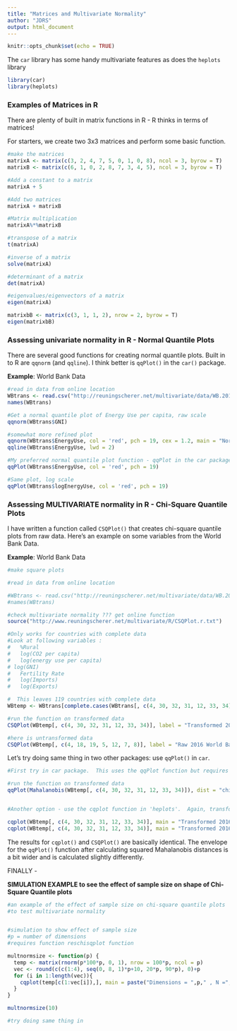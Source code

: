 ```yaml
---
title: "Matrices and Multivariate Normality"
author: "JDRS"
output: html_document
---
```


```r
knitr::opts_chunk$set(echo = TRUE)
```

The `car` library has some handy multivariate features as does the `heplots` library

```r
library(car)
library(heplots)

```
###  Examples of Matrices in R

There are plenty of built in matrix functions in R - R thinks in terms of matrices!

For starters, we create two 3x3 matrices and perform some basic function.

```r
#make the matrices
matrixA <- matrix(c(3, 2, 4, 7, 5, 0, 1, 0, 8), ncol = 3, byrow = T)
matrixB <- matrix(c(6, 1, 0, 2, 8, 7, 3, 4, 5), ncol = 3, byrow = T)

#Add a constant to a matrix
matrixA + 5

#Add two matrices
matrixA + matrixB

#Matrix multiplication
matrixA%*%matrixB

#transpose of a matrix
t(matrixA)

#inverse of a matrix
solve(matrixA)

#determinant of a matrix
det(matrixA)

#eigenvalues/eigenvectors of a matrix
eigen(matrixA)

matrixbB <- matrix(c(3, 1, 1, 2), nrow = 2, byrow = T)
eigen(matrixbB)

```

###  Assessing univariate normality in R - Normal Quantile Plots

There are several good functions for creating normal quantile plots.  Built in to R are `qqnorm` (and `qqline`).  I think better is `qqPlot()` in the `car()` package.

**Example**: World Bank Data

```r
#read in data from online location
WBtrans <- read.csv("http://reuningscherer.net/multivariate/data/WB.2016.WithTrans.csv", header = T)
names(WBtrans)

#Get a normal quantile plot of Energy Use per capita, raw scale
qqnorm(WBtrans$GNI)

#somewhat more refined plot
qqnorm(WBtrans$EnergyUse, col = 'red', pch = 19, cex = 1.2, main = "Normal Quantile Plot")
qqline(WBtrans$EnergyUse, lwd = 2)

#My preferred normal quantile plot function - qqPlot in the car package
qqPlot(WBtrans$EnergyUse, col = 'red', pch = 19)

#Same plot, log scale
qqPlot(WBtrans$logEnergyUse, col = 'red', pch = 19)

```

###  Assessing MULTIVARIATE normality in R - Chi-Square Quantile Plots

I have written a function called `CSQPlot()` that creates chi-square quantile plots from raw data.  Here's an example on some variables from the World Bank Data.

**Example**: World Bank Data

```r
#make square plots

#read in data from online location

#WBtrans <- read.csv("http://reuningscherer.net/multivariate/data/WB.2016.WithTrans.csv", header = T)
#names(WBtrans)

#check multivariate normality ??? get online function
source("http://www.reuningscherer.net/multivariate/R/CSQPlot.r.txt")

#Only works for countries with complete data
#Look at following variables : 
#	%Rural
#	log(CO2 per capita)
#	log(energy use per capita)
# log(GNI)
#	Fertility Rate
#	log(Imports)
#	log(Exports)

#  This leaves 119 countries with complete data
WBtemp <- WBtrans[complete.cases(WBtrans[, c(4, 30, 32, 31, 12, 33, 34)]), ]

#run the function on transformed data
CSQPlot(WBtemp[, c(4, 30, 32, 31, 12, 33, 34)], label = "Transformed 2016 World Bank Data")

#here is untransformed data
CSQPlot(WBtemp[, c(4, 18, 19, 5, 12, 7, 8)], label = "Raw 2016 World Bank Data")

```
Let's try doing same thing in two other packages: use `qqPlot()` in `car`.
```r
#First try in car package.  This uses the qqPlot function but requires that we first calculate the Mahalanobis distances (from the heplots 

#run the function on transformed data
qqPlot(Mahalanobis(WBtemp[, c(4, 30, 32, 31, 12, 33, 34)]), dist = "chisq", df = 7, main = "Transformed 2016 World Bank Data", pch=19, col = 'red', ylab = "Squared Mahalanobis Distances")


#Another option - use the cqplot function in 'heplots'.  Again, transformed data.  This function has options to change the confidence envelope, colors, etc.  Super cool function!

cqplot(WBtemp[, c(4, 30, 32, 31, 12, 33, 34)], main = "Transformed 2016 World Bank Data", pch = 19, conf = .95)
cqplot(WBtemp[, c(4, 30, 32, 31, 12, 33, 34)], main = "Transformed 2016 World Bank Data", pch = 19, conf = .95, fill.color = 'light blue', fill.alpha = .1)


```

The results for `cqplot()` and `CSQPlot()` are basically identical.  The envelope for the `qqPlot()` function after calculating squared Mahalanobis distances is a bit wider and is calculated slightly differently.



FINALLY - 

**SIMULATION EXAMPLE to see the effect of sample size on shape of Chi-Square Quantile plots**

```r
#an example of the effect of sample size on chi-square quantile plots 
#to test multivariate normality


#simulation to show effect of sample size
#p = number of dimensions
#requires function reschisqplot function

multnormsize <- function(p) {
  temp <- matrix(rnorm(p*100*p, 0, 1), nrow = 100*p, ncol = p)
  vec <- round(c(c(1:4), seq(0, 8, 1)*p+10, 20*p, 90*p), 0)+p
  for (i in 1:length(vec)){
    cqplot(temp[c(1:vec[i]),], main = paste("Dimensions = ",p," , N =", vec[i]))
  }
}

multnormsize(10)

```
```r
#try doing same thing in 
```

